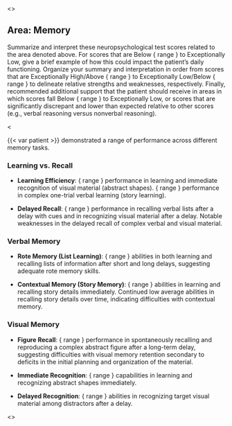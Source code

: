 <<PROMPT>>

## Area: Memory

Summarize and interpret these neuropsychological test scores related to the area denoted above. For scores that are Below { range } to Exceptionally Low, give a brief example of how this could impact the patient's daily functioning. Organize your summary and interpretation in order from scores that are Exceptionally High/Above { range } to Exceptionally Low/Below { range } to delineate relative strengths and weaknesses, respectively. Finally, recommended additional support that the patient should receive in areas in which scores fall Below { range } to Exceptionally Low, or scores that are significantly discrepant and lower than expected relative to other scores (e.g., verbal reasoning versus nonverbal reasoning).

<<EXAMPLE>>

{{< var patient >}} demonstrated a range of performance across different memory tasks.

### Learning vs. Recall

- **Learning Efficiency**: { range } performance in learning and immediate recognition of visual material (abstract shapes). { range } performance in complex one-trial verbal learning (story learning).

- **Delayed Recall**: { range } performance in recalling verbal lists after a delay with cues and in recognizing visual material after a delay. Notable weaknesses in the delayed recall of complex verbal and visual material.

### Verbal Memory

- **Rote Memory (List Learning)**: { range } abilities in both learning and recalling lists of information after short and long delays, suggesting adequate rote memory skills.

- **Contextual Memory (Story Memory)**: { range } abilities in learning and recalling story details immediately. Continued low average abilities in recalling story details over time, indicating difficulties with contextual memory.

### Visual Memory

- **Figure Recall**: { range } performance in spontaneously recalling and reproducing a complex abstract figure after a long-term delay, suggesting difficulties with visual memory retention secondary to deficits in the initial planning and organization of the material.

- **Immediate Recognition**: { range } capabilities in learning and recognizing abstract shapes immediately.

- **Delayed Recognition**: { range } abilities in recognizing target visual material among distractors after a delay.

<<END>>

